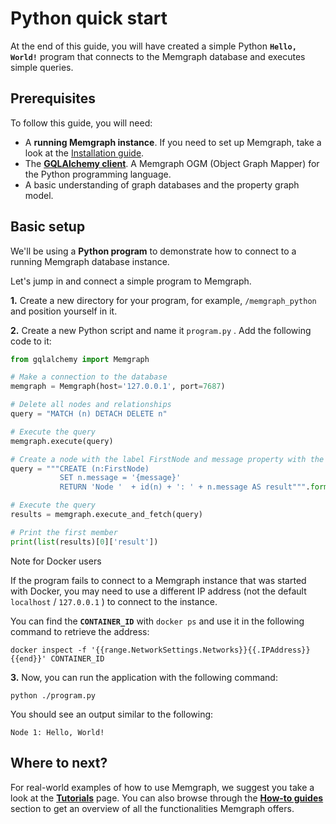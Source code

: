 
# Python quick start

At the end of this guide, you will have created a simple Python **`Hello,
World!`** program that connects to the Memgraph database and executes simple
queries.

## Prerequisites

To follow this guide, you will need:

- A **running Memgraph instance**. If you need to set up Memgraph, take a look
  at the [Installation guide](/installation/overview.mdx).
- The [**GQLAlchemy client**](https://github.com/memgraph/gqlalchemy). A
  Memgraph OGM (Object Graph Mapper) for the Python programming language.
- A basic understanding of graph databases and the property graph model.

## Basic setup

We'll be using a **Python program** to demonstrate how to connect to a running
Memgraph database instance.<br />

Let's jump in and connect a simple program to Memgraph.

**1.** Create a new directory for your program, for example, `/memgraph_python`
and position yourself in it.<br /> 

**2.** Create a new Python script and name it `program.py` . Add the following
code to it:

```python
from gqlalchemy import Memgraph

# Make a connection to the database
memgraph = Memgraph(host='127.0.0.1', port=7687)

# Delete all nodes and relationships
query = "MATCH (n) DETACH DELETE n"

# Execute the query
memgraph.execute(query)

# Create a node with the label FirstNode and message property with the value "Hello, World!"
query = """CREATE (n:FirstNode)
           SET n.message = '{message}'
           RETURN 'Node '  + id(n) + ': ' + n.message AS result""".format(message="Hello, World!")

# Execute the query
results = memgraph.execute_and_fetch(query)

# Print the first member
print(list(results)[0]['result'])
```

<Callout type="info"> 

Note for Docker users

If the program fails to connect to a Memgraph instance that was started with
Docker, you may need to use a different IP address (not the default `localhost`
/ `127.0.0.1` ) to connect to the instance.

You can find the **`CONTAINER_ID`** with `docker ps` and use it in the following
command to retrieve the address:

```
docker inspect -f '{{range.NetworkSettings.Networks}}{{.IPAddress}}{{end}}' CONTAINER_ID
```

</Callout>

**3.** Now, you can run the application with the following command:

```
python ./program.py
```

You should see an output similar to the following:

```
Node 1: Hello, World!
```

## Where to next?

For real-world examples of how to use Memgraph, we suggest you take a look at
the **[Tutorials](/tutorials/overview.md)** page. You can also browse through
the **[How-to guides](/how-to-guides/overview.md)** section to get an overview
of all the functionalities Memgraph offers.
